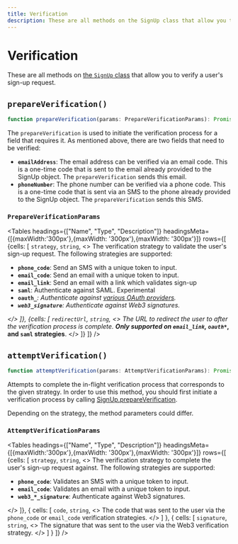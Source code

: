 ---
title: Verification
description: These are all methods on the SignUp class that allow you to verify a user's sign-up request.
---


# Verification

These are all methods on [the `SignUp` class](/docs/references/javascript/sign-up/sign-up) that allow you to verify a user's sign-up request.

## `prepareVerification()`

```typescript
function prepareVerification(params: PrepareVerificationParams): Promise<SignUp>;
```

The `prepareVerification` is used to initiate the verification process for a field that requires it. As mentioned above, there are two fields that need to be verified:

- **`emailAddress`**: The email address can be verified via an email code. This is a one-time code that is sent to the email already provided to the SignUp object. The `prepareVerification` sends this email.
- **`phoneNumber`**: The phone number can be verified via a phone code. This is a one-time code that is sent via an SMS to the phone already provided to the SignUp object. The `prepareVerification` sends this SMS.

### `PrepareVerificationParams`

<Tables
  headings={["Name", "Type", "Description"]}
  headingsMeta={[{maxWidth:'300px'},{maxWidth: '300px'},{maxWidth: '300px'}]}
  rows={[
 {cells: [
      <code>strategy</code>,
      <code>string</code>,
      <>
      The verification strategy to validate the user's sign-up request. The following strategies are supported:
      <ul>
        <li><strong><code>phone_code</code></strong>: Send an SMS with a unique token to input.</li>
        <li><strong><code>email_code</code></strong>: Send an email with a unique token to input.</li>
        <li><strong><code>email_link</code></strong>: Send an email with a link which validates sign-up</li>
        <li><strong><code>saml</code></strong>: Authenticate against SAML. Experimental</li>
        <li><strong><code>oauth_*</code></strong>: Authenticate against <a href="/docs/authentication/social-connections/overview">various OAuth providers</a>.</li>
        <li><strong><code>web3_*_signature</code></strong>: Authenticate against Web3 signatures.</li>
      </ul>
      </>
 ]},
 {cells: [
    <code>redirectUrl</code>,
    <code>string</code>,
    <>
    The URL to redirect the user to after the verification process is complete. <strong>Only supported on <code>email_link</code>, <code>oauth_*</code>, and <code>saml</code> strategies</strong>.
    </>
 ]}
  ]}
/>

## `attemptVerification()`

```typescript
function attemptVerification(params: AttemptVerificationParams): Promise<SignUp>;
```

Attempts to complete the in-flight verification process that corresponds to the given strategy. In order to use this method, you should first initiate a verification process by calling [SignUp.prepareVerification](/docs/references/javascript/sign-up#prepare-verification).

Depending on the strategy, the method parameters could differ.

### `AttemptVerificationParams`

<Tables
  headings={["Name", "Type", "Description"]}
  headingsMeta={[{maxWidth:'300px'},{maxWidth: '300px'},{maxWidth: '300px'}]}
  rows={[
 {cells: [
    <code>strategy</code>,
      <code>string</code>,
      <>
      The verification strategy to complete the user's sign-up request against. The following strategies are supported:
      <ul>
        <li><strong><code>phone_code</code></strong>: Validates an SMS with a unique token to input.</li>
        <li><strong><code>email_code</code></strong>: Validates an email with a unique token to input.</li>
        <li><strong><code>web3_*_signature</code></strong>: Authenticate against Web3 signatures.</li>
      </ul>
      </>
 ]},
 {
    cells: [
        <code>code</code>,
        <code>string</code>,
        <>
        The code that was sent to the user via the <code>phone_code</code> or <code>email_code</code> verification strategies.
        </>
        ]
 },
    {
        cells: [
            <code>signature</code>,
            <code>string</code>,
            <>
            The signature that was sent to the user via the Web3 verification strategy.
            </>
            ]
    }
    ]}
/>
